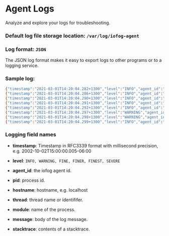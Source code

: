 # Agent Logs

Analyze and explore your logs for troubleshooting.

### Default log file storage location: `/var/log/iofog-agent`

### Log format: `JSON`

The JSON log format makes it easy to export logs to other programs or to a logging service.

### Sample log:

```bash
{"timestamp":"2021-03-01T14:20:04.282+1300","level":"INFO","agent_id":"","pid":2670,"hostname":"iofog-agent","thread":"main","module":"Supervisor","message":" Starting Process Manager"}
{"timestamp":"2021-03-01T14:20:04.286+1300","level":"INFO","agent_id":"","pid":2670,"hostname":"iofog-agent","thread":"main","module":"Supervisor","message":" Started Process Manager"}
{"timestamp":"2021-03-01T14:20:04.290+1300","level":"INFO","agent_id":"","pid":2670,"hostname":"iofog-agent","thread":"PMCT","module":"Process Manager","message":"WAITING FOR NEW TASK"}
{"timestamp":"2021-03-01T14:20:04.291+1300","level":"INFO","agent_id":"","pid":2670,"hostname":"iofog-agent","thread":"main","module":"Supervisor","message":" Starting ResourceManager"}
{"timestamp":"2021-03-01T14:20:04.292+1300","level":"INFO","agent_id":"","pid":2670,"hostname":"iofog-agent","thread":"main","module":"Supervisor","message":" Started ResourceManager"}
{"timestamp":"2021-03-01T14:20:04.297+1300","level":"WARNING","agent_id":"","pid":2670,"hostname":"iofog-agent","thread":"RMUD","module":"Field Agent","message":"Not provisioned"}
{"timestamp":"2021-03-01T14:20:04.298+1300","level":"WARNING","agent_id":"","pid":2670,"hostname":"iofog-agent","thread":"RMUD","module":"Field Agent","message":"Not provisioned"}
{"timestamp":"2021-03-01T14:20:04.299+1300","level":"INFO","agent_id":"","pid":2670,"hostname":"iofog-agent","thread":"main","module":"Supervisor","message":" Starting Tracker"}

```

### Logging field names

- **timestamp**: Timestamp in RFC3339 format with millisecond precision, e.g. 2002-10-02T15:00:00.005-06:00

- **level**: `INFO, WARNING, FINE, FINER, FINEST, SEVERE`

- **agent_id**: the iofog agent id.

- **pid**: process id.

- **hostname**: hostname, e.g. localhost

- **thread**: thread name or identififer.

- **module**: name of the process.

- **message**: body of the log message.

- **stacktrace**: contents of a stacktrace.


<EditPageAdmonition />
